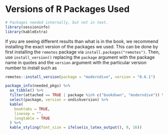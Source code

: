 # Versions of R Packages Used {#appendixE}

```r
# Packages needed internally, but not in text.
library(sessioninfo)
library(kableExtra)
```

If you are seeing different results than what is in the book, we recommend installing the exact version of the packages we used. This can be done by first installing the `remotes` package via `install.packages("remotes")`. Then, use `install_version()` replacing the `package` argument with the package name in quotes and the `version` argument with the particular version number to install such as

```r
remotes::install_version(package = "moderndive", version = "0.6.1")
```

<!--
\begin{multicols}{2}
\setbox\ltmcbox\vbox{
\makeatletter\col@number\@ne
-->

```r
package_info(needed_pkgs) %>% 
  as_tibble() %>% 
  filter(attached == TRUE | package %in% c("bookdown", "moderndive")) %>% 
  select(package, version = ondiskversion) %>% 
  kable(
    booktabs = TRUE, 
    linesep = "",
    longtable = TRUE
  ) %>% 
  kable_styling(font_size = ifelse(is_latex_output(), 9, 16))
```

\vspace{-2in}
<!--
% Wrap this after the table to get into multiple columns
\unskip
\unpenalty
\unpenalty}
\unvbox\ltmcbox

\end{multicols}
-->

